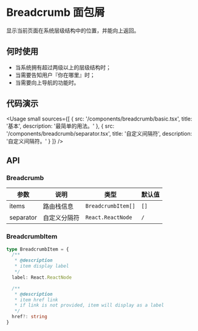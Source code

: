 
# Breadcrumb 面包屑

显示当前页面在系统层级结构中的位置，并能向上返回。

## 何时使用

- 当系统拥有超过两级以上的层级结构时；
- 当需要告知用户『你在哪里』时；
- 当需要向上导航的功能时。

## 代码演示

<Usage
  small
  sources={[
    {
      src: '/components/breadcrumb/basic.tsx',
      title: '基本',
      description: '最简单的用法。'
    },
    {
      src: '/components/breadcrumb/separator.tsx',
      title: '自定义间隔符',
      description: '自定义间隔符。'
    }
  ]}
/>

## API

### Breadcrumb

| 参数      | 说明         | 类型               | 默认值 |
| --------- | ------------ | ------------------ | ------ |
| items     | 路由栈信息   | `BreadcrumbItem[]` | `[]`   |
| separator | 自定义分隔符 | `React.ReactNode`  | `/`    |

### BreadcrumbItem

```ts
type BreadcrumbItem = {
  /**
   * @description
   * item display label
   */
  label: React.ReactNode

  /**
   * @description
   * item href link
   * if link is not provided, item will display as a label
   */
  href?: string
}
```
